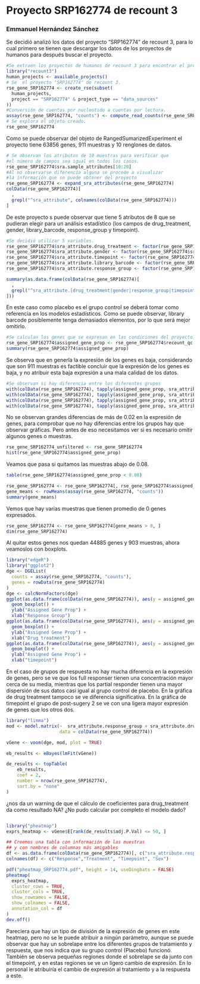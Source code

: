 # Proyecto SRP162774 de recount 3
### Emmanuel Hernández Sánchez
Se decidió analizó los datos del proyecto "SRP162774" de recount 3, para lo cual primero se tienen que descargar los datos de los proyectos de humanos para después buscar el proyecto.
```r
#Se extraen los proyectos de humanos de recount 3 para encontrar el proyecto en específico.
library("recount3")
human_projects <- available_projects()
# Se  el proyecto "SRP162774" de recount 3.
rse_gene_SRP162774 <- create_rse(subset(
  human_projects,
  project == "SRP162774" & project_type == "data_sources"
))
#Conversión de cuentas por nucleotido a cuentas por lectura.
assay(rse_gene_SRP162774, "counts") <- compute_read_counts(rse_gene_SRP162774)
# Se explora el objeto creado.
rse_gene_SRP162774
```
Como se puede observar del objeto de RangedSumarizedExperiment el proyecto tiene 63856 genes, 911 muestras y 10 renglones de datos.
```r
# Se observan los atributos de 10 muestras para verificar que 
#el número de campos sea igual en todos los casos.
rse_gene_SRP162774$sra.sample_attributes[10:20]
#Al no observarse diferencia alguna se procede a visualizar 
#la información que se puede obtener del proyecto
rse_gene_SRP162774 <- expand_sra_attributes(rse_gene_SRP162774)
colData(rse_gene_SRP162774)[
  ,
  grepl("^sra_attribute", colnames(colData(rse_gene_SRP162774)))
]
```
De este proyecto s puede observar que tiene 5 atributos de 8 que se pudieran elegir para un análisis estadístico (los campos de drug_treatment, gender, library_barcode, response_group y timepoint).
```r
#Se decidió utilizar 5 variables.
rse_gene_SRP162774$sra_attribute.drug_treatment <- factor(rse_gene_SRP162774$sra_attribute.drug_treatment)
rse_gene_SRP162774$sra_attribute.gender <- factor(rse_gene_SRP162774$sra_attribute.gender)
rse_gene_SRP162774$sra_attribute.timepoint <- factor(rse_gene_SRP162774$sra_attribute.timepoint)
rse_gene_SRP162774$sra_attribute.library_barcode <- factor(rse_gene_SRP162774$sra_attribute.library_barcode)
rse_gene_SRP162774$sra_attribute.response_group <- factor(rse_gene_SRP162774$sra_attribute.response_group)

summary(as.data.frame(colData(rse_gene_SRP162774)[
  ,
  grepl("^sra_attribute.[drug_treatment|gender|response_group|timepoint|library_barcode]", colnames(colData(rse_gene_SRP162774)))
]))
```
En este caso como placebo es el grupo control se deberá tomar como referencia en los modelos estadísticos. Como se puede observar, library barcode posiblemente tenga demasiados elementos, por lo que será mejor omitirlo.
```r
#Se calculan los genes que se expresan en las condiciones del proyecto.
rse_gene_SRP162774$assigned_gene_prop <- rse_gene_SRP162774$recount_qc.gene_fc_count_all.assigned / rse_gene_SRP162774$recount_qc.gene_fc_count_all.total
summary(rse_gene_SRP162774$assigned_gene_prop)
```
Se observa que en generla la expresión de los genes es baja, considerando que son 911 muestras es factible concluir que la expresión de los genes es baja, y no atribuir esta baja expresión a una mala calidad de los datos.
```r
#Se observan si hay diferencia entre los diferentes grupos
with(colData(rse_gene_SRP162774), tapply(assigned_gene_prop, sra_attribute.timepoint, summary))
with(colData(rse_gene_SRP162774), tapply(assigned_gene_prop, sra_attribute.gender, summary))
with(colData(rse_gene_SRP162774), tapply(assigned_gene_prop, sra_attribute.drug_treatment, summary))
with(colData(rse_gene_SRP162774), tapply(assigned_gene_prop, sra_attribute.response_group, summary))
```
No se observan grandes diferencias de más de 0.02 en la expresión de genes, para comprobar que no hay diferencias entre los grupos hay que observar gráficas. Pero antes de eso necesitamos ver si es necesario omitir algunos genes o muestras.
```r
rse_gene_SRP162774_unfiltered <- rse_gene_SRP162774
hist(rse_gene_SRP162774$assigned_gene_prop)
```
Veamos que pasa si quitamos las muestras abajo de 0.08.
```r
table(rse_gene_SRP162774$assigned_gene_prop < 0.08)
```
```r
rse_gene_SRP162774 <- rse_gene_SRP162774[, rse_gene_SRP162774$assigned_gene_prop > 0.08]
gene_means <- rowMeans(assay(rse_gene_SRP162774, "counts"))
summary(gene_means)
```
Vemos que hay varias muestras que tienen promedio de 0 genes expresados.
```r
rse_gene_SRP162774 <- rse_gene_SRP162774[gene_means > 0, ]
dim(rse_gene_SRP162774)
```
Al quitar estos genes nos quedan 44885 genes y 903 muestras, ahora veamoslos con boxplots.
```r
library("edgeR")
library("ggplot2")
dge <- DGEList(
  counts = assay(rse_gene_SRP162774, "counts"),
  genes = rowData(rse_gene_SRP162774)
)
dge <- calcNormFactors(dge)
ggplot(as.data.frame(colData(rse_gene_SRP162774)), aes(y = assigned_gene_prop, x = sra_attribute.response_group)) +
  geom_boxplot() +
  ylab("Assigned Gene Prop") +
  xlab("Response Group")
ggplot(as.data.frame(colData(rse_gene_SRP162774)), aes(y = assigned_gene_prop, x = sra_attribute.drug_treatment)) +
  geom_boxplot() +
  ylab("Assigned Gene Prop") +
  xlab("Drug treatment")
ggplot(as.data.frame(colData(rse_gene_SRP162774)), aes(y = assigned_gene_prop, x = sra_attribute.timepoint)) +
  geom_boxplot() +
  ylab("Assigned Gene Prop") +
  xlab("timepoint")
```
En el caso de grupos de respuesta no hay mucha diferencia en la expresión de genes, pero se ve que los full responser tienen una concentración mayor cerca de su media, mientras que los partial responder tienen una mayor dispersión de sus datos casi igual al grupo control de placebo. En la gráfica de drug treatment tampoco se ve diferencia significativa. En la gráfica de timepoint el grupo de post-sugery 2 se ve con una ligera mayor expresión de genes que los otros dos.
```r
library("limma")
mod <- model.matrix(~  sra_attribute.response_group + sra_attribute.drug_treatment + sra_attribute.timepoint + sra_attribute.gender + assigned_gene_prop,
                    data = colData(rse_gene_SRP162774))

vGene <- voom(dge, mod, plot = TRUE)

eb_results <- eBayes(lmFit(vGene))

de_results <- topTable(
    eb_results,
    coef = 2,
    number = nrow(rse_gene_SRP162774),
    sort.by = "none"
)
```
¿nos da un warning de que el cálculo de coeficientes para drug_treatment da como resultado NA? ¿No pudo calcular por completo el modelo dado?
```r

```

```r
library("pheatmap")
exprs_heatmap <- vGene$E[rank(de_results$adj.P.Val) <= 50, ]

## Creemos una tabla con información de las muestras
## y con nombres de columnas más amigables
df <- as.data.frame(colData(rse_gene_SRP162774)[, c("sra_attribute.response_group","sra_attribute.drug_treatment", "sra_attribute.timepoint", "sra_attribute.gender")])
colnames(df) <- c("Response","Treatment", "Timepoint", "Sex")

pdf("pheatmap_SRP162774.pdf", height = 14, useDingbats = FALSE)
pheatmap(
  exprs_heatmap,
  cluster_rows = TRUE,
  cluster_cols = TRUE,
  show_rownames = FALSE,
  show_colnames = FALSE,
  annotation_col = df
)
dev.off()
```

Pareciera que hay un tipo de división de la expresión de genes en este heatmap, pero no se le puede atribuir a ningún parámetro, aunque se puede observar que hay un sobrelape entre los diferentes grupos de tratamiento y respuesta, que nos indica que su grupo control (Placebo) funcionó. También se observa pequeñas regiones donde el sobrelape se da junto con el timepoint, y en estas regiones se ve un ligero cambio de expresión. En lo personal le atribuiría el cambio de expresión al tratamiento y a la respuesta a este.
